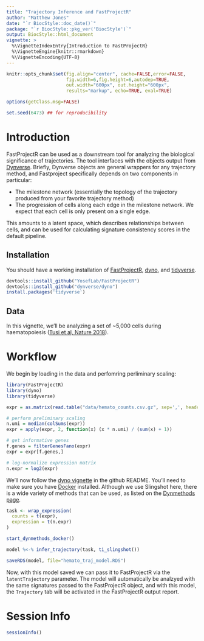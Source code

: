 ```yaml
---
title: "Trajectory Inference and FastProjectR"
author: "Matthew Jones"
date: "`r BiocStyle::doc_date()`"
package: "`r BiocStyle::pkg_ver('BiocStyle')`"
output: BiocStyle::html_document
vignette: >
  %\VignetteIndexEntry{Introduction to FastProjectR}
  %\VignetteEngine{knitr::rmarkdown}
  %\VignetteEncoding{UTF-8}
---
```


``` r

knitr::opts_chunk$set(fig.align="center", cache=FALSE,error=FALSE,
                      fig.width=6,fig.height=6,autodep=TRUE,
                      out.width="600px", out.height="600px",
                      results="markup", echo=TRUE, eval=TRUE)

options(getClass.msg=FALSE)

set.seed(6473) ## for reproducibility

```

# Introduction

FastProjectR can be used as a downstream tool for analyzing the biological significance of
trajectories. The tool interfaces with the objects output from [Dynverse](https://github.com/dynverse).
Briefly, Dynverse objects are general wrappers for any trajectory method, and Fastproject specifically
depends on two components in particular:

- The milestone network (essentially the topology of the trajectory produced from your
favorite trajectory method)
- The progression of cells along each edge in the milestone network. We expect that
each cell is only present on a single edge.

This amounts to a latent space, which describes relationships between cells, and can be used
for calculating signature consistency scores in the default pipeline.

## Installation

You should have a working installation of [FastProjectR](https://github.com/YosefLab/FastProjectR), [dyno](https://github.com/dynverse/dyno), and [tidyverse](https://github.com/tidyverse/tidyverse). 

```r
devtools::install_github("YosefLab/FastProjectR")
devtools::install_github("dynverse/dyno")
install.packages('tidyverse')
```

## Data

In this vignette, we'll be analyzing a set of ~5,000 cells during haematopoiesis ([Tusi et al, Nature 2018](https://www.nature.com/articles/nature25741)). 

# Workflow

We begin by loading in the data and perfomring perliminary scaling:

```r
library(FastProjectR)
library(dyno)
library(tidyverse)
```

```r

expr = as.matrix(read.table("data/hemato_counts.csv.gz", sep=',', header=T, row.names=1))

# perform preliminary scaling
n.umi = median(colSums(expr))
expr = apply(expr, 2, function(x) (x * n.umi) / (sum(x) + 1))

# get informative genes
f.genes = filterGenesFano(expr)
expr = expr[f.genes,]

# log-normalize expression matrix
n.expr = log2(expr)
```

We'll now follow the [dyno vignette](https://github.com/dynverse/dyno) in the github README. You'll need to make sure you have [Docker](https://docs.docker.com/install/) installed. Although we use Slingshot here, there is a wide variety of methods that can be used, as listed on the [Dynmethods page](https://github.com/dynverse/dynmethods).

```r
task <- wrap_expression(
  counts = t(expr),
  expression = t(n.expr)
)

start_dynmethods_docker()

model %<-% infer_trajectory(task, ti_slingshot())

saveRDS(model, file="hemato_traj_model.RDS")
```

Now, with this model saved we can pass it to FastProjectR via the `latentTrajectory` parameter. The model will automatically be analzyed with the same signatures passed to the FastProjectR object, and with this model, the `Trajectory` tab will be activated in the FastProjectR output report. 

# Session Info
```r
sessionInfo()
```